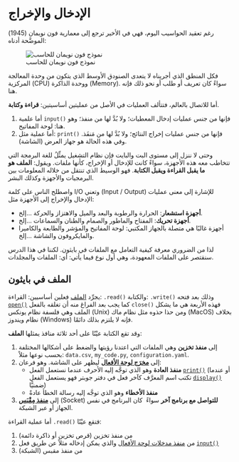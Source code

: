 # الإدخال والإخراج

رغم تعقيد الحواسيب اليوم، فهي في الأخير ترجع إلى معمارية فون نويمان (1945) الموضَّحة أدناه:

![نموذج فون نويمان للحاسب](https://upload.wikimedia.org/wikipedia/commons/thumb/a/a4/Von_Neumann_Architecture-ar.svg/450px-Von_Neumann_Architecture-ar.svg.png)

فكل المنطق الذي أجريناه لا يتعدى الصنودق الأوسط الذي يتكون من وحدة المعالجة المركزية (CPU) ووحدة الذاكرة (Memory). سواءً كان تعريف أو طلب أو نحو ذلك فإنه هنا.

أما للاتصال بالعالم، فتتألف العمليات في الأصل من عمليتين أساسيتين: **قراءة وكتابة**.

1. أما علمية `input()` فإنها من جنس عمليات إدخال المعطيات؛ ولا بُدَّ لها من منفذ؛ وهو هنا: لوحة المفاتيح.
2. أما عملية مثل: `print()` فإنها من جنس عمليات إخراج النتائج؛ ولا بُدَّ لها من مَنفَذ. وفي هذه الحالة هو جهاز العرض (الشاشة).

وحتى لا ننزل إلى مستوى البت والبايت فإن نظام التشغيل يمثِّلُ للغة البرمجة التي تتخاطب معه هذه الأجهزة، سواءً كانت للإدخال أو الإخراج، كأنها ملفات. ويقول: **الملف هو ما يقبل القراءة ويقبل الكتابة**. فهو الوسيط الذي تنتقل من خلاله المعلومات بين البرمجيات والأجهزة وكذلك البشر.

واصطلح الناس على كلمة I/O وتعني (Input / Output) للإشارة إلى معنى عمليات الإدخال والإخراج إلى الأجهزة مثل:

- **أجهزة استشعار**: الحرارة والرطوبة والبعد والميل والاهتزاز والحركة ...إلخ.
- **أجهزة تحريك**: المفتاح والماطور  والصمام والطنان والسماعات ...إلخ.
- أجهزة غالبًا هي متصلة بالجهاز المكتبي: لوحة المفاتيح والمؤشر والطابعة والكاميرا والمايكروفون والشاشة ...إلخ.

لذا من الضروري معرفة كيفية التعامل مع الملفات في بايثون. لكننا في هذا الدرس سنقتصر على الملفات المعهودة، وهي أول نوع فيما يأتي: أي: الملفات والمجلدات.

## الملف في بايثون

يجرِّد [الملف](https://docs.python.org/3/glossary.html#term-file-object) فعلين أساسيين: القراءة: `.read()` والكتابة: `.write()` وذلك بعد فتحه [`open()`](https://docs.python.org/3/library/functions.html#open) كما يجب بعد الفراغ منه أن تغلقه بالفعل `close()` فهذه الأربعة هي ما يشكل الملف وهي فلسفة نظام يونكس (Unix) ومن حذا حذوه مثل نظام ماك (MacOS) بخلاف نظام ويندوز (Windows) فإنه لا يلتزم بذلك دائمًا.

وقد تقع الكتابة عيْنًا على أحد ثلاثة منافذ يمثلها **الملف**:

1. إلى **منفذ تخزين** وهي الملفات التي اعتدنا رؤيتها والضغط على أشكالها المختلفة بحسب نوعها مثلاً: `data.csv`, `my_code.py`, `configuration.yaml`.
2. إلى [**مخرَج لوحة الأفعال**](https://docs.python.org/3/library/sys.html#sys.stdout) ليظهر على الشاشة. وهو فرعان:
    - **منفذ العادة** وهو الذي توجَّه إليه الأحرف عندما نستعمل الفعل [`print()`](https://docs.python.org/3/library/functions.html#print) (أو عندما تكتب اسم المعرَّف كآخر فعل في دفتر جوبتر فهو يستعمل الفعل [`display()`](https://ipython.readthedocs.io/en/stable/api/generated/IPython.display.html) ضمنيًّا)
    - **منفذ الأخطاء** وهو الذي توجَّه إليه رسالة الخطأ عادةً
3. إلى [**منفذ مِقْبَس**](https://en.wikipedia.org/wiki/Unix_domain_socket) (Socket) **للتواصل مع برنامج آخر** سواءً  كان البرنامج في نفس الجهاز أو عبر الشبكة.

أما عملية القراءة `.read()` فتقع عيْنًا:

1. من منفذ تخزين (قرص تخزين أو ذاكرة دائمة)
2. من [منفذ مدخلات لوحة الأفعال](https://docs.python.org/3/library/sys.html#sys.stdin) والذي يمكن إدخاله مثلاً عن طريق فعل [`input()`](https://docs.python.org/3/library/functions.html#input)
3. من منفذ مقبس (الشبكة)
